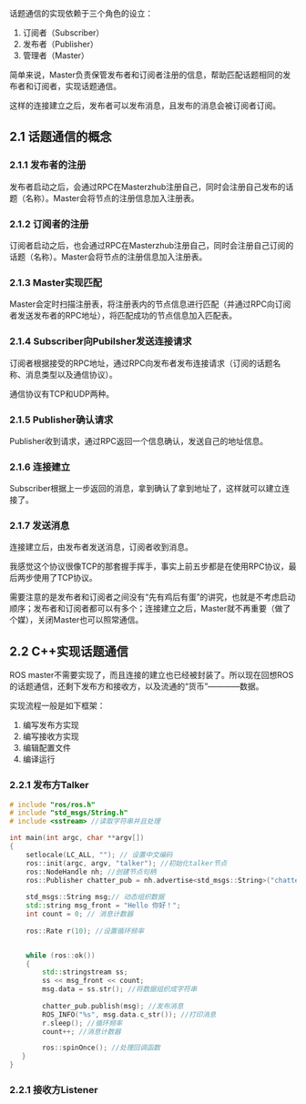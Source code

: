 


<WordCount>

话题通信的实现依赖于三个角色的设立：

1. 订阅者（Subscriber）
2. 发布者（Publisher）
3. 管理者（Master）

简单来说，Master负责保管发布者和订阅者注册的信息，帮助匹配话题相同的发布者和订阅者，实现话题通信。

这样的连接建立之后，发布者可以发布消息，且发布的消息会被订阅者订阅。

## 2.1 话题通信的概念

### 2.1.1 发布者的注册

发布者启动之后，会通过RPC在Masterzhub注册自己，同时会注册自己发布的话题（名称）。Master会将节点的注册信息加入注册表。

### 2.1.2 订阅者的注册

订阅者启动之后，也会通过RPC在Masterzhub注册自己，同时会注册自己订阅的话题（名称）。Master会将节点的注册信息加入注册表。

### 2.1.3 Master实现匹配

Master会定时扫描注册表，将注册表内的节点信息进行匹配（并通过RPC向订阅者发送发布者的RPC地址），将匹配成功的节点信息加入匹配表。

### 2.1.4 Subscriber向Pubilsher发送连接请求

订阅者根据接受的RPC地址，通过RPC向发布者发布连接请求（订阅的话题名称、消息类型以及通信协议）。

通信协议有TCP和UDP两种。

### 2.1.5 Publisher确认请求

Publisher收到请求，通过RPC返回一个信息确认，发送自己的地址信息。

### 2.1.6 连接建立

Subscriber根据上一步返回的消息，拿到确认了拿到地址了，这样就可以建立连接了。

### 2.1.7 发送消息

连接建立后，由发布者发送消息，订阅者收到消息。

我感觉这个协议很像TCP的那套握手挥手，事实上前五步都是在使用RPC协议，最后两步使用了TCP协议。

需要注意的是发布者和订阅者之间没有“先有鸡后有蛋”的讲究，也就是不考虑启动顺序；发布者和订阅者都可以有多个；连接建立之后，Master就不再重要（做了个媒），关闭Master也可以照常通信。


## 2.2 C++实现话题通信

ROS master不需要实现了，而且连接的建立也已经被封装了。所以现在回想ROS的话题通信，还剩下发布方和接收方，以及流通的“货币”————数据。

实现流程一般是如下框架：
1. 编写发布方实现
2. 编写接收方实现
3. 编辑配置文件
4. 编译运行

### 2.2.1 发布方Talker

```cpp
# include "ros/ros.h"
# include "std_msgs/String.h"
# include <sstream> //读取字符串并且处理

int main(int argc, char **argv[])
{
    setlocale(LC_ALL, ""); // 设置中文编码
    ros::init(argc, argv, "talker"); //初始化talker节点
    ros::NodeHandle nh; //创建节点句柄
    ros::Publisher chatter_pub = nh.advertise<std_msgs::String>("chatter", 1000); //创建发布者
    
    std_msgs::String msg;// 动态组织数据
    std::string msg_front = "Hello 你好！";
    int count = 0; // 消息计数器
    
    ros::Rate r(10); //设置循环频率


    while (ros::ok())
    {
        std::stringstream ss;
        ss << msg_front << count;
        msg.data = ss.str(); //将数据组织成字符串
        
        chatter_pub.publish(msg); //发布消息
        ROS_INFO("%s", msg.data.c_str()); //打印消息
        r.sleep(); //循环频率
        count++; //消息计数器

        ros::spinOnce(); //处理回调函数
   }
}
```
### 2.2.1 接收方Listener


</WordCount>